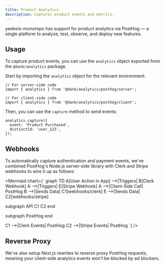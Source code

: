 ```yaml
---
title: Product Analytics
description: Captures product events and metrics.
---
```


yeebois-monorepo has support for product analytics via PostHog — a single platform to analyze, test, observe, and deploy new features.

## Usage

To capture product events, you can use the `analytics` object exported from the `@dank/analytics` package.

Start by importing the `analytics` object for the relevant environment:

```tsx
// For server-side code
import { analytics } from '@dank/analytics/posthog/server';

// For client-side code
import { analytics } from '@dank/analytics/posthog/client';
```

Then, you can use the `capture` method to send events:

```tsx
analytics.capture({
  event: 'Product Purchased',
  distinctId: 'user_123',
});
```

## Webhooks

To automatically capture authentication and payment events, we've combined PostHog's Node.js server-side library with Clerk and Stripe webhooks to wire it up as follows:

<Mermaid chart={`
graph TD
  A[User Action in App] -->|Triggers| B[Clerk Webhook]
  A -->|Triggers| E[Stripe Webhook]
  A -->|Client-Side Call| PostHog
  B -->|Sends Data| C1[webhooks/clerk]
  E -->|Sends Data| C2[webhooks/stripe]

  subgraph API
    C1
    C2
  end

  subgraph PostHog
  end

  C1 -->|Clerk Events| PostHog
  C2 -->|Stripe Events| PostHog
`} />

## Reverse Proxy

We've also setup Next.js rewrites to reverse proxy PostHog requests, meaning your client-side analytics events won't be blocked by ad blockers.
